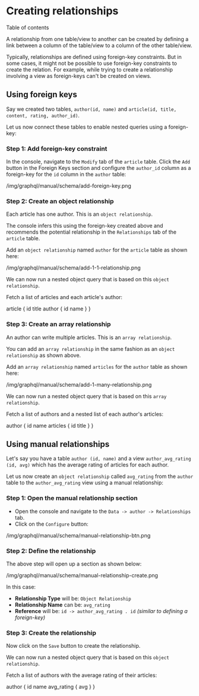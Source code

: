 
Creating relationships
======================

Table of contents

A relationship from one table/view to another can be created by defining
a link between a column of the table/view to a column of the other
table/view.

Typically, relationships are defined using foreign-key constraints. But
in some cases, it might not be possible to use foreign-key constraints
to create the relation. For example, while trying to create a
relationship involving a view as foreign-keys can\'t be created on
views.

Using foreign keys
------------------

Say we created two tables, `author(id, name)` and
`article(id, title, content, rating, author_id)`.

Let us now connect these tables to enable nested queries using a
foreign-key:

### Step 1: Add foreign-key constraint

In the console, navigate to the `Modify` tab of the `article` table.
Click the `Add` button in the Foreign Keys section and configure the
`author_id` column as a foreign-key for the `id` column in the `author`
table:

/img/graphql/manual/schema/add-foreign-key.png

### Step 2: Create an object relationship

Each article has one author. This is an `object relationship`.

The console infers this using the foreign-key created above and
recommends the potential relationship in the `Relationships` tab of the
`article` table.

Add an `object relationship` named `author` for the `article` table as
shown here:

/img/graphql/manual/schema/add-1-1-relationship.png

We can now run a nested object query that is based on this
`object relationship`.

Fetch a list of articles and each article\'s author:

  article {
    id
    title
    author {
      id
      name
    }
  }


### Step 3: Create an array relationship

An author can write multiple articles. This is an `array relationship`.

You can add an `array relationship` in the same fashion as an
`object relationship` as shown above.

Add an `array relationship` named `articles` for the `author` table as
shown here:

/img/graphql/manual/schema/add-1-many-relationship.png

We can now run a nested object query that is based on this
`array relationship`.

Fetch a list of authors and a nested list of each author\'s articles:

  author {
    id
    name
    articles {
      id
      title
    }
  }


Using manual relationships
--------------------------

Let\'s say you have a table `author (id, name)` and a view
`author_avg_rating (id, avg)` which has the average rating of articles
for each author.

Let us now create an `object relationship` called `avg_rating` from the
`author` table to the `author_avg_rating` view using a manual
relationship:

### Step 1: Open the manual relationship section

-   Open the console and navigate to the
    `Data -> author -> Relationships` tab.
-   Click on the `Configure` button:

/img/graphql/manual/schema/manual-relationship-btn.png

### Step 2: Define the relationship

The above step will open up a section as shown below:

/img/graphql/manual/schema/manual-relationship-create.png

In this case:

-   **Relationship Type** will be: `Object Relationship`
-   **Relationship Name** can be: `avg_rating`
-   **Reference** will be: `id -> author_avg_rating . id` *(similar to
    defining a foreign-key)*

### Step 3: Create the relationship

Now click on the `Save` button to create the relationship.

We can now run a nested object query that is based on this
`object relationship`.

Fetch a list of authors with the average rating of their articles:

  author {
    id
    name
    avg_rating {
      avg
    }
  }

